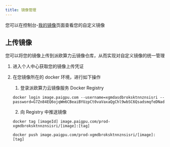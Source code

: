 ```yaml
---
title: 镜像管理
---
```


您可以在控制台-[我的镜像](https://console.paigpu.com/#/image)页面查看您的自定义镜像

## 上传镜像	

您可以将您的镜像上传到派欧算力云镜像仓库，从而实现对自定义镜像的统一管理

1. 进入个人中心获取您的镜像上传凭证

2. 在您镜像所在的 docker 环境，进行如下操作

   1. 登录派欧算力云镜像服务 Docker Registry

   ```
   docker login image.paigpu.com --username=xgmdasdbroksktnnznsisri --password=G7Zn84EQ6ojqWm6CBeaiBYUzpCt0vaVaxaQgChl9wbSC6QsadsmqfeDNadqZZsKJtxVgwkdAWsQZOhDySVMbO5rRxvMbeAmy1NWgzQSGBvuO35S539gJv4iMI3bbD5m2yKQes59
   ```

   2. 向 Registry 中推送镜像

   ```
   docker tag [imageId] image.paigpu.com/prod-xgmdbroksktnnznsisri/[image]:[tag]
   ```
   ```
   docker push image.paigpu.com/prod-xgmdbroksktnnznsisri/[image]:[tag]
   ```